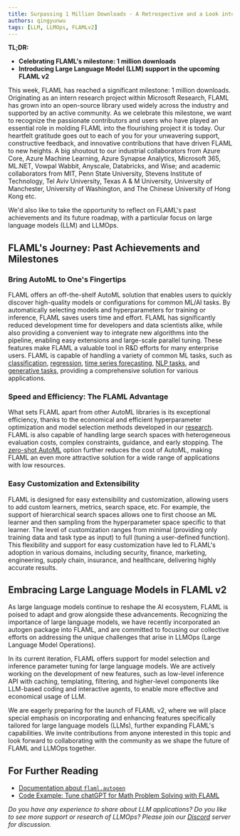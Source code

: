 ```yaml
---
title: Surpassing 1 Million Downloads - A Retrospective and a Look into the Future
authors: qingyunwu
tags: [LLM, LLMOps, FLAMLv2]
---
```


**TL;DR:**
* **Celebrating FLAML's milestone: 1 million downloads**
* **Introducing Large Language Model (LLM) support in the upcoming FLAML v2**


This week, FLAML has reached a significant milestone: 1 million downloads. Originating as an intern research project within Microsoft Research, FLAML has grown into an open-source library used widely across the industry and supported by an active community.
As we celebrate this milestone, we want to recognize the passionate contributors and users who have played an essential role in molding FLAML into the flourishing project it is today. Our heartfelt gratitude goes out to each of you for your unwavering support, constructive feedback, and innovative contributions that have driven FLAML to new heights.
A big shoutout to our industrial collaborators from Azure Core, Azure Machine Learning, Azure Synapse Analytics, Microsoft 365, ML.NET, Vowpal Wabbit, Anyscale, Databricks, and Wise; and academic collaborators from MIT, Penn State University, Stevens Institute of Technology, Tel Aviv University, Texas A & M University, University of Manchester, University of Washington, and The Chinese University of Hong Kong etc.

We'd also like to take the opportunity to reflect on FLAML's past achievements and its future roadmap, with a particular focus on large language models (LLM) and LLMOps.

## FLAML's Journey: Past Achievements and Milestones

### Bring AutoML to One's Fingertips
FLAML offers an off-the-shelf AutoML solution that enables users to quickly discover high-quality models or configurations for common ML/AI tasks. By automatically selecting models and hyperparameters for training or inference, FLAML saves users time and effort. FLAML has significantly reduced development time for developers and data scientists alike, while also providing a convenient way to integrate new algorithms into the pipeline, enabling easy extensions and large-scale parallel tuning. These features make FLAML a valuable tool in R&D efforts for many enterprise users.
FLAML is capable of handling a variety of common ML tasks, such as [classification](https://microsoft.github.io/FLAML/docs/Examples/AutoML-Classification), [regression](https://microsoft.github.io/FLAML/docs/Examples/AutoML-Regression), [time series forecasting](https://microsoft.github.io/FLAML/docs/Examples/AutoML-Time%20series%20forecast), [NLP tasks](https://microsoft.github.io/FLAML/docs/Examples/AutoML-Rank), and [generative tasks](https://microsoft.github.io/autogen/), providing a comprehensive solution for various applications.

### Speed and Efficiency: The FLAML Advantage
What sets FLAML apart from other AutoML libraries is its exceptional efficiency, thanks to the economical and efficient hyperparameter optimization and model selection methods developed in our [research](https://microsoft.github.io/FLAML/docs/Research). FLAML is also capable of handling large search spaces with heterogeneous evaluation costs, complex constraints, guidance, and early stopping. The [zero-shot AutoML](https://microsoft.github.io/FLAML/docs/Use-Cases/Zero-Shot-AutoML) option further reduces the cost of AutoML, making FLAML an even more attractive solution for a wide range of applications with low resources.

### Easy Customization and Extensibility
FLAML is designed for easy extensibility and customization, allowing users to add custom learners, metrics, search space, etc. For example, the support of hierarchical search spaces allows one to first choose an ML learner and then sampling from the hyperparameter space specific to that learner. The level of customization ranges from minimal (providing only training data and task type as input) to full (tuning a user-defined function). This flexibility and support for easy customization have led to FLAML's adoption in various domains, including security, finance, marketing, engineering, supply chain, insurance, and healthcare, delivering highly accurate results.

## Embracing Large Language Models in FLAML v2
As large language models continue to reshape the AI ecosystem, FLAML is poised to adapt and grow alongside these advancements. Recognizing the importance of large language models, we have recently incorporated an autogen package into FLAML, and are committed to focusing our collective efforts on addressing the unique challenges that arise in LLMOps (Large Language Model Operations).

In its current iteration, FLAML offers support for model selection and inference parameter tuning for large language models. We are actively working on the development of new features, such as low-level inference API with caching, templating, filtering, and higher-level components like LLM-based coding and interactive agents, to enable more effective and economical usage of LLM.

We are eagerly preparing for the launch of FLAML v2, where we will place special emphasis on incorporating and enhancing features specifically tailored for large language models (LLMs), further expanding FLAML's capabilities.
We invite contributions from anyone interested in this topic and look forward to collaborating with the community as we shape the future of FLAML and LLMOps together.

## For Further Reading

* [Documentation about `flaml.autogen`](https://microsoft.github.io/autogen/)
* [Code Example: Tune chatGPT for Math Problem Solving with FLAML](https://github.com/microsoft/FLAML/blob/main/notebook/autogen_chatgpt_gpt4.ipynb)

*Do you have any experience to share about LLM applications? Do you like to see more support or research of LLMOps? Please join our [Discord](https://discord.gg/Cppx2vSPVP) server for discussion.*

